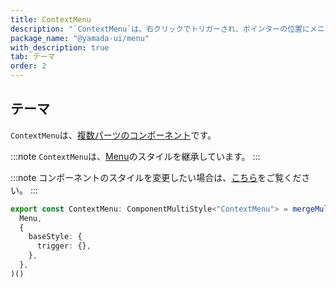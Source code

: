 ```yaml
---
title: ContextMenu
description: "`ContextMenu`は、右クリックでトリガーされ、ポインターの位置にメニューを表示します。"
package_name: "@yamada-ui/menu"
with_description: true
tab: テーマ
order: 2
---
```


## テーマ

`ContextMenu`は、[複数パーツのコンポーネント](/styled-system/theming/component-styles#複数パーツのコンポーネント)です。

:::note
`ContextMenu`は、[Menu](/components/overlay/menu)のスタイルを継承しています。
:::

:::note
コンポーネントのスタイルを変更したい場合は、[こちら](/styled-system/theming/customize-theme#コンポーネントのスタイルを変更する)をご覧ください。
:::

```ts
export const ContextMenu: ComponentMultiStyle<"ContextMenu"> = mergeMultiStyle(
  Menu,
  {
    baseStyle: {
      trigger: {},
    },
  },
)()
```
